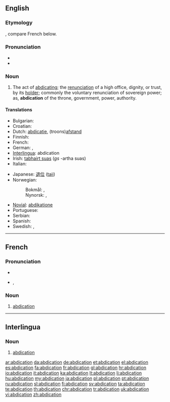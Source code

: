 ==English==
{{wikisource1911Enc|Abdication}}

===Etymology===
{{etyl|la}} {{term|abdicatio|lang=la}}, compare French {{term|abdication|lang=fr}} below.

===Pronunciation===
* {{audio|en-us-abdication.ogg|Audio (US)}}
* {{rhymes|eɪʃən}}

===Noun===
{{en-noun}}

# The act of [[abdicating]]; the [[renunciation]] of a high office, dignity, or trust, by its [[holder]]; commonly the voluntary renunciation of sovereign power; as, '''abdication''' of the throne, government, power, authority.

====Translations====
{{trans-top|the act of abdicating; the renunciation of a high office, dignity, or trust, by its holder}}
* Bulgarian: {{t+|bg|абдикация|f|tr=abdikácija}}
* Croatian: {{t+|hr|abdikacija|f|alt=abdikácija}}
* Dutch: [[abdicatie]], (troons)[[afstand]]
* Finnish: {{t+|fi|abdikaatio}}
* French: {{t+|fr|abdication|f}}
* German: {{t+|de|Verzicht}}, {{t+|de|Abdankung|f}}
* [[Interlingua]]: abdication {{f}}
* Irish: [[tabhairt suas]] {{f}} (''gs'' -artha suas)
* Italian: {{t+|it|abdicazione|f}}
{{trans-mid}}
* Japanese: [[退位]] ([[taii]])
* Norwegian:
*: Bokmål: {{t+|no|abdikasjon|m}}, {{t|no|frasielse|m}}
*: Nynorsk: {{t-|nn|abdikasjon|m|xs=Norwegian Nynorsk}}, {{t|nn|fråseiing|f|xs=Norwegian Nynorsk}}
* [[Novial]]: [[abdikatione]]
* Portuguese: {{t+|pt|abdicação|f}}
* Serbian: {{t+|sr|абдикација|f|tr=abdikacija|sc=Cyrl}}
* Spanish: {{t+|es|abdicación|f}}
* Swedish: {{t+|sv|abdikation}}, {{t+|sv|avgång}}
{{trans-bottom}}

----

==French==

===Pronunciation===
* {{audio|Fr-abdication.ogg|audio}}
* {{IPA|/ab.di.ka.sjɔ̃/|lang=fr}}, {{SAMPA|/ab.di.ka.sjO~/}}

===Noun===
{{fr-noun|f}}

# [[#English|abdication]]

----

==Interlingua==

===Noun===
{{ia-noun|pl=abdicationes}}

# [[#English|abdication]]

[[ar:abdication]]
[[da:abdication]]
[[de:abdication]]
[[et:abdication]]
[[el:abdication]]
[[es:abdication]]
[[fa:abdication]]
[[fr:abdication]]
[[gl:abdication]]
[[hr:abdication]]
[[io:abdication]]
[[it:abdication]]
[[ka:abdication]]
[[lt:abdication]]
[[li:abdication]]
[[hu:abdication]]
[[my:abdication]]
[[ja:abdication]]
[[pl:abdication]]
[[pt:abdication]]
[[ru:abdication]]
[[sl:abdication]]
[[fi:abdication]]
[[sv:abdication]]
[[ta:abdication]]
[[te:abdication]]
[[th:abdication]]
[[chr:abdication]]
[[tr:abdication]]
[[uk:abdication]]
[[vi:abdication]]
[[zh:abdication]]